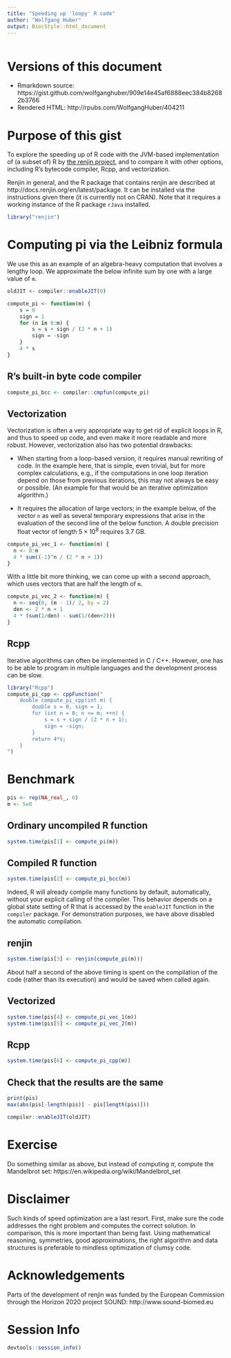 ```yaml
---
title: "Speeding up 'loopy' R code"
author: "Wolfgang Huber"
output: BiocStyle::html_document
---
```


```r
```

# Versions of this document

- Rmarkdown source: https://gist.github.com/wolfganghuber/909e14e45af6888eec384b82682b3766
- Rendered HTML: http://rpubs.com/WolfgangHuber/404211

# Purpose of this gist 

To explore the speeding up of R code with the JVM-based implementation of (a subset of) R by [the renjin project](http://www.renjin.org), and to compare it with other options, including R's bytecode compiler, Rcpp, and vectorization.

Renjin in general, and the R package that contains renjin are described at http://docs.renjin.org/en/latest/package. It can be installed via the instructions given there (it is currently not on CRAN). Note that it requires a working instance of the R package `rJava` installed.

```r
library("renjin")
```

# Computing pi via the Leibniz formula

We use this as an example of an algebra-heavy computation that involves a lengthy loop.
We approximate the below infinite sum by one with a large value of `m`.

\begin{equation}
\frac{\pi}{4} =  \lim_{m\to\infty}\sum_{n=0}^{m} \frac{(-1)^n}{2n+1}
\end{equation}

```r
oldJIT <- compiler::enableJIT(0)
```

```r
compute_pi <- function(m) {
    s = 0
    sign = 1
    for (n in 0:m) {
        s = s + sign / (2 * n + 1)
        sign = -sign
    }
    4 * s
}
```

## R's built-in byte code compiler

```r
compute_pi_bcc <- compiler::cmpfun(compute_pi) 
```

## Vectorization 

Vectorization is often a very appropriate way to get rid of explicit loops in R, and thus to speed up code, and even make it more readable and more robust. However, vectorization also has two potential drawbacks:

- When starting from a loop-based version, it requires manual rewriting of code. In the example here, that is simple, even trivial, but for more complex calculations, e.g., if the computations in one loop iteration depend on those from previous iterations, this may not always be easy or possible. (An example for that would be an iterative optimization algorithm.)

- It requires the allocation of large vectors; in the example below, of the vector `n` as well as several temporary expressions that arise in the evaluation of the second line of the below function. A double precision float vector of length $5\times10^8$ requires 3.7 GB.

```r
compute_pi_vec_1 <- function(m) {
  n <- 0:m
  4 * sum((-1)^n / (2 * n + 1))
}
```

With a little bit more thinking, we can come up with a second approach, which uses vectors that are half the length of `m`.

```r
compute_pi_vec_2 <- function(m) {
  n <- seq(0, (m - 1)/ 2, by = 2)
  den <- 2 * n + 1
  4 * (sum(1/den) - sum(1/(den+2)))
}
```

## Rcpp

Iterative algorithms can often be implemented in C / C++. However, one has to be able to program in multiple languages and the development process can be slow.

```r
library("Rcpp")
compute_pi_cpp <- cppFunction("
    double compute_pi_cpp(int m) {
        double s = 0, sign = 1;
        for (int n = 0; n <= m; ++n) {
            s = s + sign / (2 * n + 1);
            sign = -sign;
        }
        return 4*s;
    }
")
```

# Benchmark

```r
pis <- rep(NA_real_, 6)
m <- 5e8
```

## Ordinary uncompiled R function

```r
system.time(pis[1] <- compute_pi(m))
```

<!-- Note that we **reduced `m` by a factor of 10** here to limit runtime. -->

## Compiled R function

```r
system.time(pis[2] <- compute_pi_bcc(m))
```

Indeed, R will already compile many functions by default, automatically, without your explicit calling of the compiler. This behavior depends on a global state setting of R that is accessed by the `enableJIT` function in the `compiler` package. For demonstration purposes, we have above disabled the automatic compilation.

## renjin 

```r
system.time(pis[3] <- renjin(compute_pi(m)))
```

About half a second of the above timing is spent on the compilation of the code (rather than its execution) and would be saved when called again.

## Vectorized

```r
system.time(pis[4] <- compute_pi_vec_1(m))
system.time(pis[5] <- compute_pi_vec_2(m))
```

## Rcpp

```r
system.time(pis[6] <- compute_pi_cpp(m))
```

## Check that the results are the same

```r
print(pis)
max(abs(pis[-length(pis)] - pis[length(pis)]))
```

```r
compiler::enableJIT(oldJIT)
```

# Exercise

Do something similar as above, but instead of computing $\pi$, compute the Mandelbrot set:
https://en.wikipedia.org/wiki/Mandelbrot_set

# Disclaimer

Such kinds of speed optimization are a last resort. First, make sure the code addresses the right problem and computes the correct solution. In comparison, this is more important than being fast. Using  mathematical reasoning, symmetries, good approximations, the right algorithm and data structures is preferable to mindless optimization of clumsy code.

# Acknowledgements

Parts of the development of renjin was funded by the European Commission through the Horizon 2020 project SOUND: http://www.sound-biomed.eu

# Session Info

```r
devtools::session_info()
```
